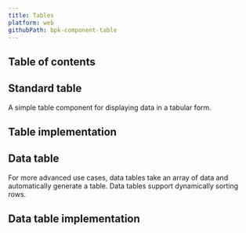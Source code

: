 ```yaml
---
title: Tables
platform: web
githubPath: bpk-component-table
---
```






## Table of contents

## Standard table

A simple table component for displaying data in a tabular form.

<DefaultExample />

## Table implementation

<TablesReadme />

## Data table

For more advanced use cases, data tables take an array of data and automatically generate a table. Data tables support dynamically sorting rows.

<PresentationBlock>
  <AutowidthExample />
</PresentationBlock>

## Data table implementation

<DatatableReadme />
